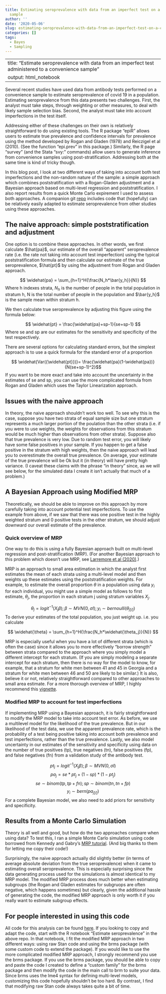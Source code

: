 ---
title: Estimating seroprevalence with data from an imperfect test on a convenience
  sample
author: ''
date: '2020-05-06'
slug: estimating-seroprevalence-with-data-from-an-imperfect-test-on-a-convenience-sample
categories: []
tags:
  - Bayes
  - Sampling
---

---
title: "Estimate seroprevalence with data from an imperfect test administered to a convenience sample"
output: html_notebook
---

Several recent studies have used data from antibody tests performed on a convenience sample to estimate seroprevalence of covid 19 in a population.  Estimating seroprevalence from this data presents two challenges. First, the analyst must take steps, through weighting or other measures, to deal with likely sample selection bias.  Second, the analyst must take into account imperfections in the test itself.  

Addressing either of these challenges on their own is relatively straightforward to do using existing tools.  The R package "epiR" allows users to estimate true prevalence and confidence intervals for prevalence using the method developed by Rogan and Gladen (1978) and Reiczigel et al (2010). (See the function "epi.prev" in this package.) Similarly, the R page "survey" (and the Stata "svy: " commands) allow users to generate inference from convenience samples using post-stratification. Addressing both at the same time is kind of tricky though.  

In this blog post, I look at two different ways of taking into account both test imperfections and the non-random nature of the sample: a simple approach which combines poststratification with a Rogan-Gladen adjustment and a Bayesian approach based on multi-level regression and poststratification. I also report results from a quick Monte Carlo expirement I used to assess both approaches.  A companion git [repo](https://github.com/dougj892/sero_prevalence2) includes code that (hopefully) can be relatively easily adapted to estimate seroprevalence from other studies using these approaches.

## The naive approach: simple poststratification and adjustment
One option is to combine these approaches.  In other words, we first calculate $\hat{pa}$, our estimate of the overall "apparent" seroprevalence rate (i.e. the rate not taking into account test imperfection) using the typical poststratification formula and then calculate our estimate of the true seroprevalence, $\hat{pt}$ by using the adjustment from Rogan and Gladen approach. 

$$ \widehat{pa} = \sum_{h=1}^H{\frac{N_h*\bar{y_h}}{N}} $$
Where h indexes strata, $N_h$ is the number of people in the total population in stratum h, N is the total number of people in the population and $\bar{y_h}$ is the sample mean within stratum h.

We then calculate true seroprevalence by adjusting this figure using the formula below:

$$ \widehat{pt} = \frac{\widehat{pa}+sp-1}{se+sp-1} $$
Where se and sp are our estimates for the sensitivity and specificity of the test respectively.

There are several options for calculating standard errors, but the simplest approach is to use a quick formula for the standard error of a proportion

$$ \widehat{Var({\widehat{pt}})}= \frac{\widehat{pa}(1-\widehat{pa})}{N(se+sp-1)^2}$$
If you want to be more exact and take into account the uncertainty in the estimates of se and sp, you can use the more complicated formula from Rogan and Gladen which uses the Taylor Linearization approach.  

## Issues with the naive approach
In theory, the naive approach shouldn't work too well.  To see why this is the case, suppose you have two strata of equal sample size but one stratum represents a much larger portion of the poulation than the other strata (i.e. if you were to use weights, the weights for observations from this stratum would be much higher than observations from other strata). Suppose also that true prevalence is very low. Due to random test error, you will likely have some false positives in your sample. If you happen to get a false positive in the stratum with high weights, then the naive approach will lead you to overestimate the overall true prevalence. On average, your estimate of the true prevalence will be Ok but it (in theory) will have pretty high variance. (I caveat these claims with the phrase "in theory" since, as we will see below, for the simulated data I create it isn't actually that much of a problem.)


## A Bayesian Approach using Modified MRP

Theoretically, we should be able to improve on this approach by more carefully taking into account potential test imperfections.  To use the example from above, if we saw that there was one positive test in the highly weighted stratum and 0 positive tests in the other stratum, we should adjust downward our overall estimate of the prevalence. 


### Quick overview of MRP
One way to do this is using a fully Bayesian approach built on multi-level regression and post-stratification (MRP). (For another Bayesian approach to this problem which doesn't use MRP, see [Larremore et al (2020)](https://www.medrxiv.org/content/10.1101/2020.04.15.20067066v1).)

MRP is an approach to small area estimation in which the analyst first estimates the mean of each strata using a multi-level model and then weights up these estimates using the poststratification weights. For example, to estimate the overall proportion $\theta$ in a population using data $y_i$ for each individual, you might use a simple model as follows to first estimate, $\theta_j$, the proportion in each stratum j using stratum variables $X_j$.

$$ \theta_j =logit^{-1}(X_j\beta); \beta\sim MVN(0,\sigma I); y_i \sim bernoulli(\theta_{j[i]}) $$
To derive your estimates of the total population, you just weight up. i.e. you calculate

$$ \widehat{\theta} = \sum_{h=1}^H{\frac{N_h*\widehat{\theta_j}}{N}} $$

MRP is especially useful when you have a lot of different strata (which is often the case) since it allows you to more effectively "borrow strength" between strata compared to the approach where you simply model a different intercept for each stratum. (If you are simply modeling a separate intercept for each stratum, then there is no way for the model to know, for example, that a stratum for white men between 41 and 45 in Georgia and a stratum for white men between 46 and 50 are likely to be similar.) It is also, believe it or not, relatively straightforward compared to other approaches to small area estimate.  For a more thorough overview of MRP, I highly recommend this [vignette](https://mc-stan.org/rstanarm/articles/mrp.html).

### Modified MRP to account for test imperfections
If implementing MRP using a Bayesian approach, it is fairly straightforward to modify the MRP model to take into account test error. As before, we use a multilevel model for the likelihood of the true prevalence. But in our likelihood of the test data, we use the apparent prevalence rate, which is the probability of a test being positive taking into account both prevalence and test imperfections, rather than the true prevalence.  Lastly, we also model uncertainty in our estimates of the sensitivity and specificity using data on the number of true positives (tp), true negatives (tn), false positives (fp), and false negatives (fn) from a validation study of the antibody test.

$$ pt_j =logit^{-1}(X_j\beta); \beta\sim MVN(0,\sigma I)$$
$$ pa_j = se*pt_j+(1-sp)*(1-pt_j) $$
$$ se \sim binom(tp, tp+fn); sp \sim binom(tn, tn+fp)$$
$$ y_i \sim bern(pa_{j[i]}) $$
For a complete Bayesian model, we also need to add priors for sensitivity and specificity.

## Results from a Monte Carlo Simulation

Theory is all well and good, but how do the two approaches compare when using data? To test this, I ran a simple Monte Carlo simulation using code borrowed from Kennedy and Gabry's [MRP tutorial](https://cran.r-project.org/web/packages/rstanarm/vignettes/mrp.html).  (And big thanks to them for letting me copy their code!)

Surprisingly, the naive approach actually did slightly better (in terms of average absolute deviation from the true seroprevalence) when it came to estimating overall seroprevalence. This is especially surprising since the data generating process used for the simulations is almost identical to my MRP model. The modified MRP process does much better when estimating subgroups (the Rogan and Gladen estimates for subgruops are often negative, which happens sometimes) but clearly, given the additional hassle of generating the code, the modified MRP approach is only worth it if you really want to estimate subgroup effects.


## For people interested in using this code

All code for this analysis can be found [here](https://github.com/dougj892/sero_prevalence2). 
If you looking to copy and adapt the code, start with the R notebook "Estimate seroprevalence" in the above repo. In that notebook, I fit the modified MRP approach in two different ways: using raw Stan code and using the brms package (with some custom code to extend the package). If you would like to use the more complicated modified MRP approach, I strongly recommend you use the brms package.  If you use the brms package, you should be able to copy and paste the code I created to define a "custom family" for the brms package and then modify the code in the main call to brm to suite your data. Since brms uses the lme4 syntax for defining multi-level models, customizing this code hopefully shouldn't be too hard.  By contrast, I find that modifying raw Stan code always takes quite a bit of time.





